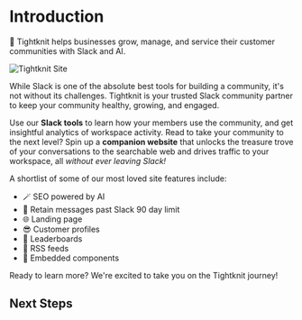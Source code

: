 
# Introduction

🧶 Tightknit helps businesses grow, manage, and service their customer
communities with Slack and AI.

![Tightknit Site](/web-community-screenshot.png)

While Slack is one of the absolute best tools for building a community, it's not without its challenges. Tightknit is your trusted Slack community partner to keep your community healthy, growing, and engaged.

Use our **Slack tools** to learn how your members use the community, and get insightful analytics of workspace activity. Read to take your community to the next level? Spin up a **companion website** that unlocks the treasure trove of your conversations to the searchable web and drives traffic to your workspace, all _without ever leaving Slack!_

A shortlist of some of our most loved site features include:

- 🪄 SEO powered by AI
- 📅 Retain messages past Slack 90 day limit
- 🌐 Landing page
- 😎 Customer profiles
- 🥇 Leaderboards
- 🧵 RSS feeds
- 🔲 Embedded components

Ready to learn more? We're excited to take you on the Tightknit journey!

## Next Steps

<Cards>
  <Card title="🏁 Getting Started" href="/getting-started" />
  <Card title="📘 Learn the Basics" href="/basics" />
  <Card title="🛠️ Setup your Community" href="/slack-administration" />
  <Card title="🌐 Learn about the Tightknit Site" href="/tightknit-site" />
  <Card title="📋 Best Practices" href="/slack-community-best-practices" />
</Cards>
